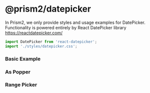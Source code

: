 
<Meta title='Docs/Datepicker' of={DatepickerStories}/>

# @prism2/datepicker

In Prism2, we only provide styles and usage examples for DatePicker. Functionality is powered entirely by React DatePicker library https://reactdatepicker.com/

```jsx
import DatePicker from 'react-datepicker';
import './styles/datepicker.css';
```

<Controls />

### Basic Example

<Primary />

### As Popper

<Story of={DatepickerStories.AsPopover} />

### Range Picker

<Story of={DatepickerStories.RangePicker} />

